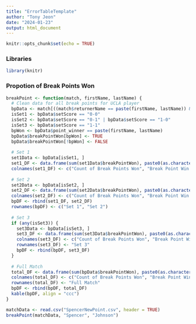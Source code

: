 ```yaml
---
title: "ErrorTableTemplate"
author: "Tony Jeon"
date: "2024-01-23"
output: html_document
---
```


```r
knitr::opts_chunk$set(echo = TRUE)
```

### Libraries
```r
library(knitr)
```

### Propotion of Break Points Won
```r
breakPoint <- function(match, firstName, lastName) {
  # Clean data for all break points for UCLA player
  bpData <- match[((match$returnerName == paste(firstName, lastName)) & (match$isBreakPoint == "True")), ]
  isSet1 <- bpData$setScore == "0-0"
  isSet2 <- bpData$setScore == "0-1" | bpData$setScore == "1-0" 
  isSet3 <- bpData$setScore == "1-1" 
  bpWon <- bpData$point_winner == paste(firstName, lastName)
  bpData$breakPointWon[bpWon] <- TRUE
  bpData$breakPointWon[!bpWon] <- FALSE
  
  # Set 1
  set1Data <- bpData[isSet1, ]
  set1_DF <- data.frame(sum(set1Data$breakPointWon), paste0(as.character(round(sum(set1Data$breakPointWon) / nrow(set1Data) * 100, 2)), "%"))
  colnames(set1_DF) <- c("Count of Break Points Won", "Break Point Win Percentage")
  
  # Set 2
  set2Data <- bpData[isSet2, ]
  set2_DF <- data.frame(sum(set2Data$breakPointWon), paste0(as.character(round(sum(set2Data$breakPointWon) / nrow(set2Data) * 100, 2)), "%"))
  colnames(set2_DF) <- c("Count of Break Points Won", "Break Point Win Percentage")
  bpDF <- rbind(set1_DF, set2_DF)
  rownames(bpDF) <- c("Set 1", "Set 2")
  
  # Set 3 
  if (any(isSet3)) {
    set3Data <- bpData[isSet3, ]
    set3_DF <- data.frame(sum(set3Data$breakPointWon), paste0(as.character(round(sum(set3Data$breakPointWon) / nrow(set3Data) * 100, 2)), "%"))
    colnames(set3_DF) <- c("Count of Break Points Won", "Break Point Win Percentage")
    rownames(set3_DF) <- "Set 3"
    bpDF <- rbind(bpDF, set3_DF)
  }
  
  # Full Match
  total_DF <- data.frame(sum(bpData$breakPointWon), paste0(as.character(round(sum(bpData$breakPointWon) / nrow(bpData) * 100, 2)), "%"))
  colnames(total_DF) <- c("Count of Break Points Won", "Break Point Win Percentage")
  rownames(total_DF) <- "Full Match"
  bpDF <- rbind(bpDF, total_DF)
  kable(bpDF, align = "ccc")
}
```


```r
matchData <- read.csv("SpencerNewPoint.csv", header = TRUE)
breakPoint(matchData, "Spencer", "Johnson")
```